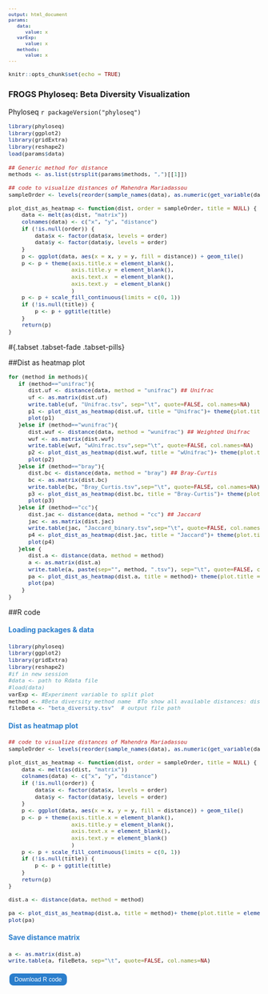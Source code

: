 ```yaml
---
output: html_document
params:
   data:
      value: x
   varExp:
      value: x
   methods:
      value: x
---
```

<meta http-equiv="Content-Type" content="text/html; charset=UTF-8">
<style type="text/css">
code.r{ /* Code block */
  font-size: 11px;
}
pre { /* Code block */
  font-size: 11px
}
.button {
    background-color: #2a7ecc; /* Blue */
    border          : none;
    color           : white;
    padding         : 5px 10px;
    text-align      : center;
    text-decoration : none;
    display         : inline-block;
    font-size       : 12px;
    margin          : 4px 2px;
    cursor          : pointer;
    border-radius   : 8px;
}
h4 { 
    display      : block;
    font-size    : 1em;
    margin-top   : 1.33em;
    margin-bottom: 1.33em;
    margin-left  : 0;
    margin-right : 0;
    font-weight  : bold;
    color        : #2a7ecc;
}
</style>

<script src="https://s3-us-west-2.amazonaws.com/s.cdpn.io/14082/FileSaver.js"></script>

```r
knitr::opts_chunk$set(echo = TRUE)
```
<h3>FROGS Phyloseq: Beta Diversity Visualization</h3>

 Phyloseq `r packageVersion("phyloseq")`

```r
library(phyloseq)
library(ggplot2)
library(gridExtra)
library(reshape2)
load(params$data) 
```

```r
## Generic method for distance
methods <- as.list(strsplit(params$methods, ",")[[1]])

## code to visualize distances of Mahendra Mariadassou
sampleOrder <- levels(reorder(sample_names(data), as.numeric(get_variable(data, params$varExp)))) 

plot_dist_as_heatmap <- function(dist, order = sampleOrder, title = NULL) {
    data <- melt(as(dist, "matrix"))
    colnames(data) <- c("x", "y", "distance")
    if (!is.null(order)) {
        data$x <- factor(data$x, levels = order)
        data$y <- factor(data$y, levels = order)
    }
    p <- ggplot(data, aes(x = x, y = y, fill = distance)) + geom_tile() 
    p <- p + theme(axis.title.x = element_blank(), 
                   axis.title.y = element_blank(), 
                   axis.text.x  = element_blank(), 
                   axis.text.y  = element_blank()
                   )
    p <- p + scale_fill_continuous(limits = c(0, 1))
    if (!is.null(title)) {
        p <- p + ggtitle(title)
    }
    return(p)
}
```

#{.tabset .tabset-fade .tabset-pills}

##Dist as heatmap plot
```r

for (method in methods){
   if (method=="unifrac"){
      dist.uf <- distance(data, method = "unifrac") ## Unifrac
      uf <- as.matrix(dist.uf)
      write.table(uf, "Unifrac.tsv", sep="\t", quote=FALSE, col.names=NA)
      p1 <- plot_dist_as_heatmap(dist.uf, title = "Unifrac")+ theme(plot.title = element_text(hjust = 0.5))
      plot(p1)
   }else if (method=="wunifrac"){
      dist.wuf <- distance(data, method = "wunifrac") ## Weighted Unifrac
      wuf <- as.matrix(dist.wuf)
      write.table(wuf, "wUnifrac.tsv",sep="\t", quote=FALSE, col.names=NA)
      p2 <- plot_dist_as_heatmap(dist.wuf, title = "wUnifrac")+ theme(plot.title = element_text(hjust = 0.5))
      plot(p2)
   }else if (method=="bray"){
      dist.bc <- distance(data, method = "bray") ## Bray-Curtis
      bc <- as.matrix(dist.bc)
      write.table(bc, "Bray_Curtis.tsv",sep="\t", quote=FALSE, col.names=NA)
      p3 <- plot_dist_as_heatmap(dist.bc, title = "Bray-Curtis")+ theme(plot.title = element_text(hjust = 0.5))
      plot(p3)
   }else if (method=="cc"){
      dist.jac <- distance(data, method = "cc") ## Jaccard
      jac <- as.matrix(dist.jac)
      write.table(jac, "Jaccard_binary.tsv",sep="\t", quote=FALSE, col.names=NA)
      p4 <- plot_dist_as_heatmap(dist.jac, title = "Jaccard")+ theme(plot.title = element_text(hjust = 0.5))
      plot(p4)
   }else {
      dist.a <- distance(data, method = method)
      a <- as.matrix(dist.a)
      write.table(a, paste(sep="", method, ".tsv"), sep="\t", quote=FALSE, col.names=NA)
      pa <- plot_dist_as_heatmap(dist.a, title = method)+ theme(plot.title = element_text(hjust = 0.5))
      plot(pa)
    }
}
```

##R code
<h4>Loading packages & data</h4>
```r
library(phyloseq)
library(ggplot2)
library(gridExtra)
library(reshape2)
#if in new session 
#data <- path to Rdata file 
#load(data) 
varExp <- #Experiment variable to split plot
method <- #Beta diversity method name  #To show all available distances: distanceMethodList
fileBeta <- "beta_diversity.tsv"  # output file path
```

<h4>Dist as heatmap plot</h4>
```r
## code to visualize distances of Mahendra Mariadassou
sampleOrder <- levels(reorder(sample_names(data), as.numeric(get_variable(data, varExp)))) 

plot_dist_as_heatmap <- function(dist, order = sampleOrder, title = NULL) {
    data <- melt(as(dist, "matrix"))
    colnames(data) <- c("x", "y", "distance")
    if (!is.null(order)) {
        data$x <- factor(data$x, levels = order)
        data$y <- factor(data$y, levels = order)
    }
    p <- ggplot(data, aes(x = x, y = y, fill = distance)) + geom_tile() 
    p <- p + theme(axis.title.x = element_blank(), 
                   axis.title.y = element_blank(), 
                   axis.text.x = element_blank(), 
                   axis.text.y = element_blank()
                   )
    p <- p + scale_fill_continuous(limits = c(0, 1))
    if (!is.null(title)) {
        p <- p + ggtitle(title)
    }
    return(p)
}

dist.a <- distance(data, method = method)

pa <- plot_dist_as_heatmap(dist.a, title = method)+ theme(plot.title = element_text(hjust = 0.5))
plot(pa)
```

<h4>Save distance matrix</h4>
```r
a <- as.matrix(dist.a)
write.table(a, fileBeta, sep="\t", quote=FALSE, col.names=NA)
```

<div id="code-r-file" style="display:none;">
library(phyloseq)
&#10;library(ggplot2)
&#10;library(gridExtra)
&#10;library(reshape2)
&#10;#if in new session 
&#10;#data <- path to Rdata file 
&#10;#load(data) 
&#10;varExp <- #Experiment variable to split plot
&#10;method <- #Beta diversity method name
&#10;fileBeta <- #path to output Beta diversity file
&#10;#To show all available distances: distanceMethodList
&#10;
&#10;## code to visualize distances of Mahendra Mariadassou
&#10;sampleOrder <- levels(reorder(sample_names(data), as.numeric(get_variable(data, varExp)))) 
&#10;
&#10;plot_dist_as_heatmap <- function(dist, order = sampleOrder, title = NULL) {
&#10;    data <- melt(as(dist, \"matrix\"))
&#10;    colnames(data) <- c(\"x\", \"y\", \"distance\")
&#10;    if (!is.null(order)) {
&#10;        data&#36;x <- factor(data&#36;x, levels = order)
&#10;        data&#36;y <- factor(data&#36;y, levels = order)
&#10;    }
&#10;    p <- ggplot(data, aes(x = x, y = y, fill = distance)) + geom_tile() 
&#10;    p <- p + theme(axis.title.x = element_blank(), 
&#10;                   axis.title.y = element_blank(), 
&#10;                   axis.text.x = element_blank(), 
&#10;                   axis.text.y = element_blank()
&#10;                   )
&#10;    p <- p + scale_fill_continuous(limits = c(0, 1))
&#10;    if (!is.null(title)) {
&#10;        p <- p + ggtitle(title)
&#10;    }
&#10;    return(p)
&#10;}
&#10;
&#10;dist.a <- distance(data, method = method)
&#10;
&#10;pa <- plot_dist_as_heatmap(dist.a, title = method)+ theme(plot.title = element_text(hjust = 0.5))
&#10;plot(pa)
&#10;
&#10;a <- as.matrix(dist.a)
&#10;write.table(a, fileBeta , sep=\"\\t\", quote=FALSE, col.names=NA)
</div>

<script>
  function download(){
    var text = document.getElementById("code-r-file").textContent;
    var blob = new Blob([text],{type:"text/plain;charset=utf-8"});
    saveAs(blob,"beta_diversity_code.R");
   }
</script>
<input type="button" value="Download R code" class="button" onclick="download();"/>
